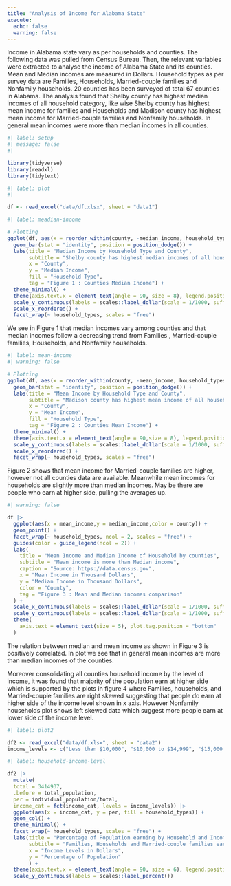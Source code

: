 ```yaml
---
title: "Analysis of Income for Alabama State"
execute: 
  echo: false
  warning: false
---
```


Income in Alabama state vary as per households and counties. The following data was pulled from Census Bureau. Then, the relevant variables were extracted to analyse the income of Alabama State and its counties. Mean and Median incomes are measured in Dollars. Household types as per survey data are Families, Households, Married-couple families and Nonfamily households. 20 counties has been surveyed of total 67 counties in Alabama. The analysis found that Shelby county has highest median incomes of all household category, like wise Shelby county has highest mean income for families and Households and Madison county has highest mean income for Married-couple families and Nonfamily households. In general mean incomes were more than median incomes in all counties.

```r
#| label: setup
#| message: false
#| 

library(tidyverse)
library(readxl)
library(tidytext)
```

```r
#| label: plot
#| 

df <- read_excel("data/df.xlsx", sheet = "data1")

```

```r
#| label: meadian-income

# Plotting
ggplot(df, aes(x = reorder_within(county, -median_income, household_types), y = median_income, fill = household_types)) +
  geom_bar(stat = "identity", position = position_dodge()) +
  labs(title = "Median Income by Household Type and County",
       subtitle = "Shelby county has highest median incomes of all household category",
       x = "County",
       y = "Median Income",
       fill = "Household Type",
       tag = "Figure 1 : Counties Median Income") +
  theme_minimal() +
  theme(axis.text.x = element_text(angle = 90, size = 8), legend.position = "bottom", plot.tag.position = "bottom") +
  scale_y_continuous(labels = scales::label_dollar(scale = 1/1000, suffix = "K")) +
  scale_x_reordered() +
  facet_wrap(~ household_types, scales = "free")
```

We see in Figure 1 that median incomes vary among counties and that median incomes follow a decreasing trend from Families , Married-couple families, Households, and Nonfamily households.

```r
#| label: mean-income
#| warning: false

# Plotting
ggplot(df, aes(x = reorder_within(county, -mean_income, household_types), y = mean_income, fill = household_types)) +
  geom_bar(stat = "identity", position = position_dodge()) +
  labs(title = "Mean Income by Household Type and County",
       subtitle = "Madison county has highest mean income of all household category",
       x = "County",
       y = "Mean Income",
       fill = "Household Type",
       tag = "Figure 2 : Counties Mean Income") +
  theme_minimal() +
  theme(axis.text.x = element_text(angle = 90,size = 8), legend.position = "bottom", plot.tag.position = "bottom") +
  scale_y_continuous(labels = scales::label_dollar(scale = 1/1000, suffix = "K")) +
  scale_x_reordered() +
  facet_wrap(~ household_types, scales = "free")
```

Figure 2 shows that mean income for Married-couple families are higher, however not all counties data are available. Meanwhile mean incomes for households are slightly more than median incomes. May be there are people who earn at higher side, pulling the averages up.

```r
#| warning: false

df |> 
  ggplot(aes(x = mean_income,y = median_income,color = county)) +
  geom_point() +
  facet_wrap(~ household_types, ncol = 2, scales = "free") +
  guides(color = guide_legend(ncol = 2)) +
  labs(
    title = "Mean Income and Median Income of Household by counties",
    subtitle = "Mean income is more than Median income",
    caption = "Source: https://data.census.gov",
    x = "Mean Income in Thousand Dollars",
    y = "Median Income in Thousand Dollars",
    color = "County",
    tag = "Figure 3 : Mean and Median incomes comparison"
  ) +
  scale_x_continuous(labels = scales::label_dollar(scale = 1/1000, suffix = "K")) +
  scale_y_continuous(labels = scales::label_dollar(scale = 1/1000, suffix = "K")) +
  theme(
    axis.text = element_text(size = 5), plot.tag.position = "bottom"
  )
```

The relation between median and mean income as shown in Figure 3 is positively correlated. In plot we see that in general mean incomes are more than median incomes of the counties.

Moreover consolidating all counties household income by the level of income, it was found that majority of the population earn at higher side which is supported by the plots in figure 4 where Families, households, and Married-couple families are right skewed suggesting that people do earn at higher side of the income level shown in x axis. However Nonfamily households plot shows left skewed data which suggest more people earn at lower side of the income level.


```r
#| label: plot2

df2 <- read_excel("data/df.xlsx", sheet = "data2")
income_levels <- c("Less than $10,000", "$10,000 to $14,999", "$15,000 to $24,999", "$25,000 to $34,999", "$35,000 to $49,999", "$50,000 to $74,999", "$75,000 to $99,999", "$100,000 to $149,999", "$150,000 to $199,999", "$200,000 or more")

```

```r
#| label: household-income-level

df2 |> 
  mutate(
  total = 3414937, 
  .before = total_population, 
  per = individual_population/total,
  income_cat = fct(income_cat, levels = income_levels)) |>
  ggplot(aes(x = income_cat, y = per, fill = household_types)) +
  geom_col() +
  theme_minimal() +
  facet_wrap(~ household_types, scales = "free") +
  labs(title = "Percentage of Population earning by Household and Income Level.",
       subtitle = "Families, Households and Married-couple families earn at higher side.",
       x = "Income Levels in Dollars",
       y = "Percentage of Population"
       ) +
  theme(axis.text.x = element_text(angle = 90, size = 6), legend.position = "none") +
  scale_y_continuous(labels = scales::label_percent())
```

